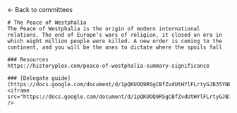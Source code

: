 
<HeaderImage src="/banners/specialized.png" title="Specialized committee" />

<Container>
    <Link href="/committees">← Back to committees </Link>

    # The Peace of Westphalia
    The Peace of Westphalia is the origin of modern international relations. The end of Europe’s wars of religion, it closed an era in which eight million people were killed. A new order is coming to the continent, and you will be the ones to dictate where the spoils fall

    ### Resources
    https://historyplex.com/peace-of-westphalia-summary-significance

    ### [Delegate guide](https://docs.google.com/document/d/1pQKUOQ9RSgCBfZvdUtHYlFLrtyGJB35YNEZpGXDI3Wk/edit)
    <iframe src="https://docs.google.com/document/d/1pQKUOQ9RSgCBfZvdUtHYlFLrtyGJB35YNEZpGXDI3Wk/edit" />

</Container>
